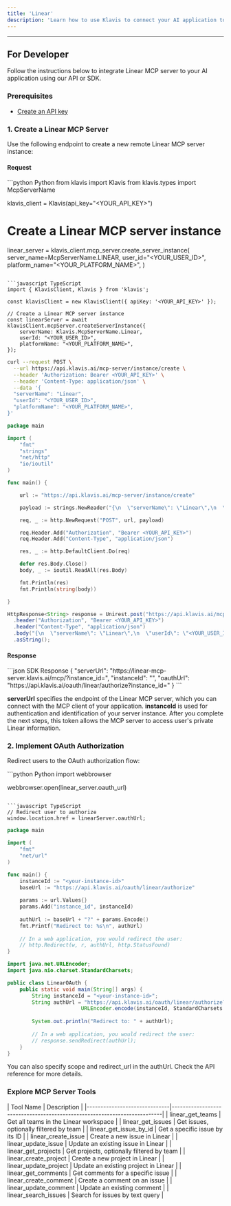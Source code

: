 ```yaml
---
title: 'Linear'
description: 'Learn how to use Klavis to connect your AI application to Linear MCP Server'
---
```



<NoCodeSnippet />

---

## For Developer

Follow the instructions below to integrate Linear MCP server to your AI application using our API or SDK.

### Prerequisites

- [Create an API key](https://www.klavis.ai/home/api-keys)

### 1. Create a Linear MCP Server

Use the following endpoint to create a new remote Linear MCP server instance:

#### Request
<CodeGroup>
```python Python
from klavis import Klavis
from klavis.types import McpServerName

klavis_client = Klavis(api_key="<YOUR_API_KEY>")

# Create a Linear MCP server instance
linear_server = klavis_client.mcp_server.create_server_instance(
    server_name=McpServerName.LINEAR,
    user_id="<YOUR_USER_ID>",
    platform_name="<YOUR_PLATFORM_NAME>",
)
```

```javascript TypeScript
import { KlavisClient, Klavis } from 'klavis';

const klavisClient = new KlavisClient({ apiKey: '<YOUR_API_KEY>' });

// Create a Linear MCP server instance
const linearServer = await klavisClient.mcpServer.createServerInstance({
    serverName: Klavis.McpServerName.Linear,
    userId: "<YOUR_USER_ID>",
    platformName: "<YOUR_PLATFORM_NAME>",
});
```

```bash cURL
curl --request POST \
  --url https://api.klavis.ai/mcp-server/instance/create \
  --header 'Authorization: Bearer <YOUR_API_KEY>' \
  --header 'Content-Type: application/json' \
  --data '{
  "serverName": "Linear",
  "userId": "<YOUR_USER_ID>",
  "platformName": "<YOUR_PLATFORM_NAME>",
}'
```


```go Go
package main

import (
	"fmt"
	"strings"
	"net/http"
	"io/ioutil"
)

func main() {

	url := "https://api.klavis.ai/mcp-server/instance/create"

	payload := strings.NewReader("{\n  \"serverName\": \"Linear\",\n  \"userId\": \"<YOUR_USER_ID>\",\n  \"platformName\": \"<YOUR_PLATFORM_NAME>\"\n}")

	req, _ := http.NewRequest("POST", url, payload)

	req.Header.Add("Authorization", "Bearer <YOUR_API_KEY>")
	req.Header.Add("Content-Type", "application/json")

	res, _ := http.DefaultClient.Do(req)

	defer res.Body.Close()
	body, _ := ioutil.ReadAll(res.Body)

	fmt.Println(res)
	fmt.Println(string(body))

}
```

```java Java
HttpResponse<String> response = Unirest.post("https://api.klavis.ai/mcp-server/instance/create")
  .header("Authorization", "Bearer <YOUR_API_KEY>")
  .header("Content-Type", "application/json")
  .body("{\n  \"serverName\": \"Linear\",\n  \"userId\": \"<YOUR_USER_ID>\",\n  \"platformName\": \"<YOUR_PLATFORM_NAME>\"\n}")
  .asString();
```
</CodeGroup>

#### Response
<CodeGroup>
```json SDK Response
{
  "serverUrl": "https://linear-mcp-server.klavis.ai/mcp/?instance_id=<instance-id>",
  "instanceId": "<instance-id>",
  "oauthUrl": "https://api.klavis.ai/oauth/linear/authorize?instance_id=<instance-id>"
}
```
</CodeGroup>


<Check> **serverUrl** specifies the endpoint of the Linear MCP server, which you can connect with the MCP client of your application.</Check>
<Note> **instanceId** is used for authentication and identification of your server instance. After you complete the next steps, this token allows the MCP server to access user's private Linear information.</Note>


### 2. Implement OAuth Authorization

Redirect users to the OAuth authorization flow:

<CodeGroup>
```python Python
import webbrowser

webbrowser.open(linear_server.oauth_url)
```

```javascript TypeScript
// Redirect user to authorize
window.location.href = linearServer.oauthUrl;
```



```go Go
package main

import (
    "fmt"
    "net/url"
)

func main() {
    instanceId := "<your-instance-id>"
    baseUrl := "https://api.klavis.ai/oauth/linear/authorize"
    
    params := url.Values{}
    params.Add("instance_id", instanceId)
    
    authUrl := baseUrl + "?" + params.Encode()
    fmt.Printf("Redirect to: %s\n", authUrl)
    
    // In a web application, you would redirect the user:
    // http.Redirect(w, r, authUrl, http.StatusFound)
}
```

```java Java
import java.net.URLEncoder;
import java.nio.charset.StandardCharsets;

public class LinearOAuth {
    public static void main(String[] args) {
        String instanceId = "<your-instance-id>";
        String authUrl = "https://api.klavis.ai/oauth/linear/authorize?instance_id=" + 
                        URLEncoder.encode(instanceId, StandardCharsets.UTF_8);
        
        System.out.println("Redirect to: " + authUrl);
        
        // In a web application, you would redirect the user:
        // response.sendRedirect(authUrl);
    }
}
```


</CodeGroup>

<Tip>
You can also specify scope and redirect_url in the authUrl. Check the API reference for more details.
</Tip>

### Explore MCP Server Tools

<Accordion title="Tools Information">
| Tool Name                    | Description                                                              |
|------------------------------|--------------------------------------------------------------------------|
| linear_get_teams                    | Get all teams in the Linear workspace                                   |
| linear_get_issues                   | Get issues, optionally filtered by team                                 |
| linear_get_issue_by_id              | Get a specific issue by its ID                                           |
| linear_create_issue                 | Create a new issue in Linear                                             |
| linear_update_issue                 | Update an existing issue in Linear                                       |
| linear_get_projects                 | Get projects, optionally filtered by team                               |
| linear_create_project               | Create a new project in Linear                                           |
| linear_update_project               | Update an existing project in Linear                                     |
| linear_get_comments                 | Get comments for a specific issue                                        |
| linear_create_comment               | Create a comment on an issue                                             |
| linear_update_comment               | Update an existing comment                                               |
| linear_search_issues                | Search for issues by text query                                          |
</Accordion> 